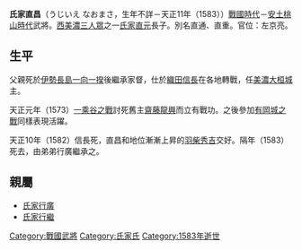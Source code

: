 {{unreferenced|time=2010-08-04T11:38:30+00:00}}
'''氏家直昌'''（うじいえ なおまさ，生年不詳－天正11年（1583））[[战国时代_(日本)|戰國時代]]－[[安土桃山時代|安土桃山時代]]武將。[[西美濃三人眾|西美濃三人眾]]之一[[氏家直元|氏家直元]]長子。別名直通、直重。官位：左京亮。
== 生平 ==
父親死於[[伊勢國|伊勢]][[長島一向一揆|長島一向一揆]]後繼承家督，仕於[[織田信長|織田信長]]在各地轉戰，任[[美濃國|美濃]][[大桓城|大桓城]]主。

天正元年（1573）[[一乘谷之戰|一乘谷之戰]]討死舊主[[齋藤龍興|齋藤龍興]]而立有戰功。之後參加[[有岡城之戰|有岡城之戰]]同樣表現活躍。

天正10年（1582）信長死，直昌和地位漸漸上昇的[[羽柴秀吉|羽柴秀吉]]交好。隔年（1583）死去，由弟弟行廣繼承之。

== 親屬 ==
*[[氏家行廣|氏家行廣]]
*[[氏家行繼|氏家行繼]]

[[Category:戰國武將|Category:戰國武將]]
[[Category:氏家氏|Category:氏家氏]]
[[Category:1583年逝世|Category:1583年逝世]]